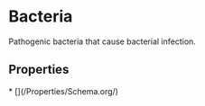 
# Bacteria

Pathogenic bacteria that cause bacterial infection.

## Properties

<Grid>
* [](/Properties/Schema.org/)

</Grid>

